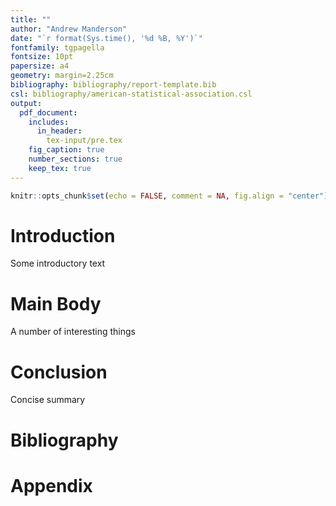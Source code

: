 ```yaml
---
title: ""
author: "Andrew Manderson"
date: "`r format(Sys.time(), '%d %B, %Y')`"
fontfamily: tgpagella
fontsize: 10pt
papersize: a4
geometry: margin=2.25cm
bibliography: bibliography/report-template.bib
csl: bibliography/american-statistical-association.csl
output: 
  pdf_document:
    includes:
      in_header:
        tex-input/pre.tex
    fig_caption: true
    number_sections: true
    keep_tex: true
---
```

```r
knitr::opts_chunk$set(echo = FALSE, comment = NA, fig.align = "center")
```

# Introduction

Some introductory text

# Main Body

A number of interesting things

# Conclusion

Concise summary

<!-- -------------------- END OF MAIN BODY OF DOCUMENT -------------------- -->
\newpage

<!-- The {-} tag here suppresses the section numbering. -->
# Bibliography {-}

<!-- This makes pandoc-citeproc put the references before the end of document. -->
<div id="refs"></div>

\newpage

<!-- Now switch to alphabetical numbering for the appendix, and reset the counter. -->
\renewcommand{\thesection}{\Alph{section}}
\setcounter{section}{0}

# Appendix 